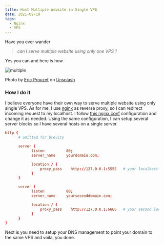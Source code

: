 ```yaml
---
title: Host Multiple Website in Single VPS
date: 2021-09-19
tags:
  - Nginx
  - VPS
---
```



Have you ever wander

> _can I serve multiple website using only one VPS ?_

Yes you can and here is how.

![multiple](./banner.jpg)
<Figcaption><span>Photo by <a href="https://unsplash.com/@eprouzet?utm_source=unsplash&utm_medium=referral&utm_content=creditCopyText">Eric Prouzet</a> on <a href="https://unsplash.com/s/photos/multiple?utm_source=unsplash&utm_medium=referral&utm_content=creditCopyText">Unsplash</a></span></Figcaption>

### How I do it
I believe everyone have their own way to serve multiple website using only single VPS.
As for me, I use [nginx](https://nginx.org/en/) as reverse proxy, so I can redirect incoming request to my localhost. I follow [this nginx.conf](https://www.nginx.com/resources/wiki/start/topics/examples/full/) configuration and change it as needed. Using the same configuration, I can setup several server blocks so I have several hosts on a single server.

```:title=nginx.conf
http {
      # omitted for brevity

      server {
            listen          80;
            server_name     yourdomain.com;

            location / {
                proxy_pass    http://127.0.0.1:5555   # your localhost
            }
      }

      server {
            listen          80;
            server_name     yourseconddomain.com;

            location / {
                proxy_pass    http://127.0.0.1:6666   # your second localhost
            }
      }
}
```

Next is you need to setup your DNS management to point your domain to the same VPS and voila, you done.
